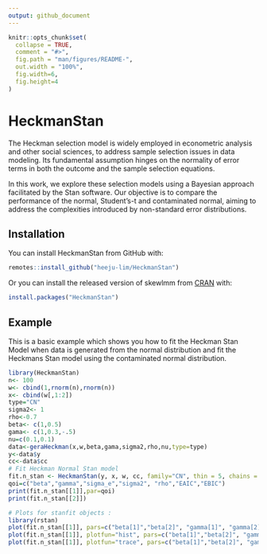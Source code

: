 ```yaml
---
output: github_document
---
```


<!--  README.md is generated from README.Rmd. Please edit that file -->

```r
knitr::opts_chunk$set(
  collapse = TRUE,
  comment = "#>",
  fig.path = "man/figures/README-",
  out.width = "100%",
  fig.width=6, 
  fig.height=4
)
```

# HeckmanStan

<!--[![CRAN_Status_Badge]()]()-->


The Heckman selection model is widely employed in econometric analysis and other social sciences, to address sample selection issues in data modeling. Its fundamental assumption hinges on the normality of error terms in both the outcome and the sample selection equations.

In this work, we explore these selection models using a Bayesian approach facilitated by the Stan software. Our objective is to compare the performance of the normal, Student’s-t and contaminated normal, aiming to address the complexities introduced by non-standard error distributions. 

<!--For more information about the model formulation and estimation, please see
Schumacher, F. L., Lachos, V. H., and Matos, L. A. (2021). Scale mixture of skew‐normal linear mixed models with within‐subject serial dependence. *Statistics in Medicine*. DOI: [10.1002/sim.8870](https://doi.org/10.1002/sim.8870).-->

## Installation

<!-- You can install the released version of lmmsmsn from [CRAN](https://CRAN.R-project.org) with: -->


You can install HeckmanStan from GitHub with:

```r
remotes::install_github("heeju-lim/HeckmanStan")
```
Or you can install the released version of skewlmm from [CRAN](https://CRAN.R-project.org) with:
```r
install.packages("HeckmanStan")
```

## Example

This is a basic example which shows you how to fit the Heckman Stan Model when data is generated from the normal distribution and fit the Heckmans Stan model using the contaminated normal distribution. 

```r
library(HeckmanStan)
n<- 100
w<- cbind(1,rnorm(n),rnorm(n))
x<- cbind(w[,1:2])
type="CN"
sigma2<- 1
rho<-0.7
beta<- c(1,0.5)
gama<- c(1,0.3,-.5)
nu=c(0.1,0.1)
data<-geraHeckman(x,w,beta,gama,sigma2,rho,nu,type=type)
y<-data$y
cc<-data$cc
# Fit Heckman Normal Stan model
fit.n_stan <- HeckmanStan(y, x, w, cc, family="CN", thin = 5, chains = 1, iter = 1000, warmup = 100)
qoi=c("beta","gamma","sigma_e","sigma2", "rho","EAIC","EBIC")
print(fit.n_stan[[1]],par=qoi)
print(fit.n_stan[[2]])

# Plots for stanfit objects : 
library(rstan)
plot(fit.n_stan[[1]], pars=c("beta[1]","beta[2]", "gamma[1]", "gamma[2]", "gamma[3]", "rho", "sigma_e"))
plot(fit.n_stan[[1]], plotfun="hist", pars=c("beta[1]","beta[2]", "gamma[1]", "gamma[2]", "gamma[3]", "rho", "sigma_e"))
plot(fit.n_stan[[1]], plotfun="trace", pars=c("beta[1]","beta[2]", "gamma[1]", "gamma[2]", "gamma[3]", "rho", "sigma_e"))
```


